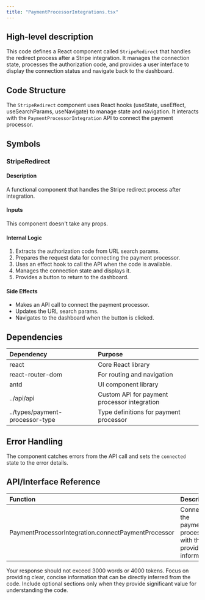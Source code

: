 ```yaml
---
title: "PaymentProcessorIntegrations.tsx"
---
```


## High-level description
This code defines a React component called `StripeRedirect` that handles the redirect process after a Stripe integration. It manages the connection state, processes the authorization code, and provides a user interface to display the connection status and navigate back to the dashboard.

## Code Structure
The `StripeRedirect` component uses React hooks (useState, useEffect, useSearchParams, useNavigate) to manage state and navigation. It interacts with the `PaymentProcessorIntegration` API to connect the payment processor.

## Symbols

### StripeRedirect
#### Description
A functional component that handles the Stripe redirect process after integration.

#### Inputs
This component doesn't take any props.

#### Internal Logic
1. Extracts the authorization code from URL search params.
2. Prepares the request data for connecting the payment processor.
3. Uses an effect hook to call the API when the code is available.
4. Manages the connection state and displays it.
5. Provides a button to return to the dashboard.

#### Side Effects
- Makes an API call to connect the payment processor.
- Updates the URL search params.
- Navigates to the dashboard when the button is clicked.

## Dependencies
| Dependency | Purpose |
|:-----------|:--------|
| react | Core React library |
| react-router-dom | For routing and navigation |
| antd | UI component library |
| ../api/api | Custom API for payment processor integration |
| ../types/payment-processor-type | Type definitions for payment processor |

## Error Handling
The component catches errors from the API call and sets the `connected` state to the error details.

## API/Interface Reference
| Function | Description |
|:---------|:------------|
| PaymentProcessorIntegration.connectPaymentProcessor | Connects the payment processor with the provided information |

Your response should not exceed 3000 words or 4000 tokens. Focus on providing clear, concise information that can be directly inferred from the code. Include optional sections only when they provide significant value for understanding the code.